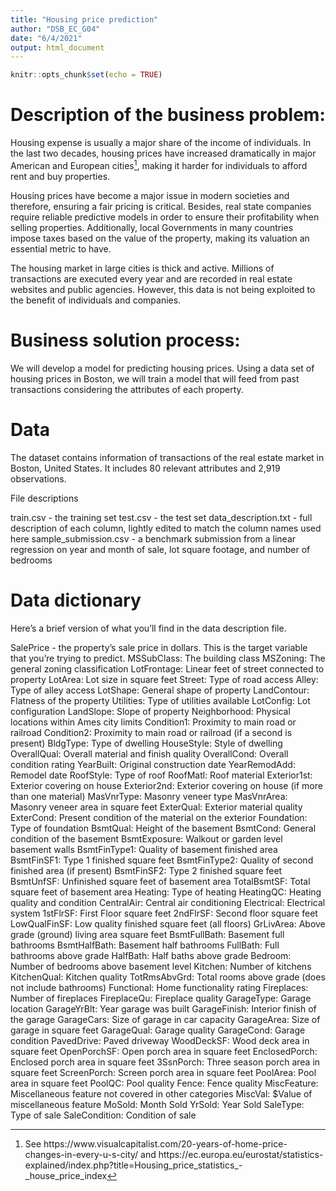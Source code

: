 ```yaml
---
title: "Housing price prediction"
author: "DSB_EC_G04"
date: "6/4/2021"
output: html_document
---
```


```r
knitr::opts_chunk$set(echo = TRUE)
```

# Description of the business problem:

Housing expense is usually a major share of the income of individuals. In the last two decades, housing prices have increased dramatically in major American and European cities^[See https://www.visualcapitalist.com/20-years-of-home-price-changes-in-every-u-s-city/ and https://ec.europa.eu/eurostat/statistics-explained/index.php?title=Housing_price_statistics_-_house_price_index], making it harder for individuals to afford rent and buy properties. 

Housing prices have become a major issue in modern societies and therefore, ensuring a fair pricing is critical. Besides, real state companies require reliable predictive models in order to ensure their profitability when selling properties. Additionally, local Governments in many countries impose taxes based on the value of the property, making its valuation an essential metric to have. 

The housing market in large cities is thick and active. Millions of transactions are executed every year and are recorded in real estate websites and public agencies. However, this data is not being exploited to the benefit of individuals and companies.


# Business solution process:
We will develop a model for predicting housing prices. Using a data set of housing prices in Boston, we will train a model that will feed from past transactions considering the attributes of each property. 

# Data
The dataset contains information of transactions of the real estate market in Boston, United States. It includes 80 relevant attributes and 2,919 observations.

File descriptions

train.csv - the training set
test.csv - the test set
data_description.txt - full description of each column, lightly edited to match the column names used here
sample_submission.csv - a benchmark submission from a linear regression on year and month of sale, lot square footage, and number of bedrooms


# Data dictionary
Here's a brief version of what you'll find in the data description file.

SalePrice - the property's sale price in dollars. This is the target variable that you're trying to predict.
MSSubClass: The building class
MSZoning: The general zoning classification
LotFrontage: Linear feet of street connected to property
LotArea: Lot size in square feet
Street: Type of road access
Alley: Type of alley access
LotShape: General shape of property
LandContour: Flatness of the property
Utilities: Type of utilities available
LotConfig: Lot configuration
LandSlope: Slope of property
Neighborhood: Physical locations within Ames city limits
Condition1: Proximity to main road or railroad
Condition2: Proximity to main road or railroad (if a second is present)
BldgType: Type of dwelling
HouseStyle: Style of dwelling
OverallQual: Overall material and finish quality
OverallCond: Overall condition rating
YearBuilt: Original construction date
YearRemodAdd: Remodel date
RoofStyle: Type of roof
RoofMatl: Roof material
Exterior1st: Exterior covering on house
Exterior2nd: Exterior covering on house (if more than one material)
MasVnrType: Masonry veneer type
MasVnrArea: Masonry veneer area in square feet
ExterQual: Exterior material quality
ExterCond: Present condition of the material on the exterior
Foundation: Type of foundation
BsmtQual: Height of the basement
BsmtCond: General condition of the basement
BsmtExposure: Walkout or garden level basement walls
BsmtFinType1: Quality of basement finished area
BsmtFinSF1: Type 1 finished square feet
BsmtFinType2: Quality of second finished area (if present)
BsmtFinSF2: Type 2 finished square feet
BsmtUnfSF: Unfinished square feet of basement area
TotalBsmtSF: Total square feet of basement area
Heating: Type of heating
HeatingQC: Heating quality and condition
CentralAir: Central air conditioning
Electrical: Electrical system
1stFlrSF: First Floor square feet
2ndFlrSF: Second floor square feet
LowQualFinSF: Low quality finished square feet (all floors)
GrLivArea: Above grade (ground) living area square feet
BsmtFullBath: Basement full bathrooms
BsmtHalfBath: Basement half bathrooms
FullBath: Full bathrooms above grade
HalfBath: Half baths above grade
Bedroom: Number of bedrooms above basement level
Kitchen: Number of kitchens
KitchenQual: Kitchen quality
TotRmsAbvGrd: Total rooms above grade (does not include bathrooms)
Functional: Home functionality rating
Fireplaces: Number of fireplaces
FireplaceQu: Fireplace quality
GarageType: Garage location
GarageYrBlt: Year garage was built
GarageFinish: Interior finish of the garage
GarageCars: Size of garage in car capacity
GarageArea: Size of garage in square feet
GarageQual: Garage quality
GarageCond: Garage condition
PavedDrive: Paved driveway
WoodDeckSF: Wood deck area in square feet
OpenPorchSF: Open porch area in square feet
EnclosedPorch: Enclosed porch area in square feet
3SsnPorch: Three season porch area in square feet
ScreenPorch: Screen porch area in square feet
PoolArea: Pool area in square feet
PoolQC: Pool quality
Fence: Fence quality
MiscFeature: Miscellaneous feature not covered in other categories
MiscVal: $Value of miscellaneous feature
MoSold: Month Sold
YrSold: Year Sold
SaleType: Type of sale
SaleCondition: Condition of sale


